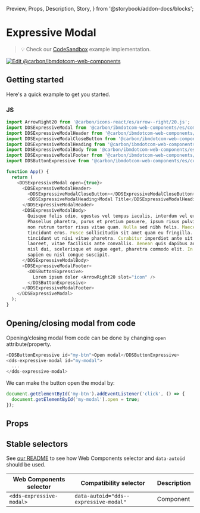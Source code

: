   Preview,
  Props,
  Description,
  Story,
} from '@storybook/addon-docs/blocks';

# Expressive Modal

> 💡 Check our
> [CodeSandbox](https://githubbox.com/carbon-design-system/carbon-for-ibm-dotcom/tree/v1/packages/web-components/examples/codesandbox/components-react/expressive-modal)
> example implementation.

[![Edit @carbon/ibmdotcom-web-components](https://codesandbox.io/static/img/play-codesandbox.svg)](https://githubbox.com/carbon-design-system/carbon-for-ibm-dotcom/tree/v1/packages/web-components/examples/codesandbox/components-react/expressive-modal)

## Getting started

Here's a quick example to get you started.

### JS

```javascript
import ArrowRight20 from '@carbon/icons-react/es/arrow--right/20.js';
import DDSExpressiveModal from '@carbon/ibmdotcom-web-components/es/components-react/expressive-modal/expressive-modal';
import DDSExpressiveModalHeader from '@carbon/ibmdotcom-web-components/es/components-react/expressive-modal/expressive-modal-header';
import DDSExpressiveModalCloseButton from '@carbon/ibmdotcom-web-components/es/components-react/expressive-modal/expressive-modal-close-button';
import DDSExpressiveModalHeading from '@carbon/ibmdotcom-web-components/es/components-react/expressive-modal/expressive-modal-heading';
import DDSExpressiveModalBody from '@carbon/ibmdotcom-web-components/es/components-react/expressive-modal/expressive-modal-body';
import DDSExpressiveModalFooter from '@carbon/ibmdotcom-web-components/es/components-react/expressive-modal/expressive-modal-footer';
import DDSButtonExpressive from '@carbon/ibmdotcom-web-components/es/components-react/button/button';

function App() {
  return (
    <DDSExpressiveModal open={true}>
      <DDSExpressiveModalHeader>
        <DDSExpressiveModalCloseButton></DDSExpressiveModalCloseButton>
        <DDSExpressiveModalHeading>Modal Title</DDSExpressiveModalHeading>
      </DDSExpressiveModalHeader>
      <DDSExpressiveModalBody>
        Quisque felis odio, egestas vel tempus iaculis, interdum vel eros.
        Phasellus pharetra, purus et pretium posuere, ipsum risus pulvinar leo,
        non rutrum tortor risus vitae quam. Nulla sed nibh felis. Maecenas nec
        tincidunt eros. Fusce sollicitudin sit amet quam eu fringilla. Donec
        tincidunt ut nisi vitae pharetra. Curabitur imperdiet ante sit amet mi
        laoreet, vitae facilisis ante convallis. Aenean quis dapibus augue. Sed
        nisl dui, scelerisque et augue eget, pharetra commodo elit. In venenatis
        sapien eu nisl congue suscipit.
      </DDSExpressiveModalBody>
      <DDSExpressiveModalFooter>
        <DDSButtonExpressive>
          Lorem ipsum dolor <ArrowRight20 slot="icon" />
        </DDSButtonExpressive>
      </DDSExpressiveModalFooter>
    </DDSExpressiveModal>
  );
}
```

## Opening/closing modal from code

Opening/closing modal from code can be done by changing `open`
attribute/property.

```javascript
<DDSButtonExpressive id="my-btn">Open modal</DDSButtonExpressive>
<dds-expressive-modal id="my-modal">
  ...
</dds-expressive-modal>
```

We can make the button open the modal by:

```javascript
document.getElementById('my-btn').addEventListener('click', () => {
  document.getElementById('my-modal').open = true;
});
```

## Props

<Props of={PropTypesRef} />

## Stable selectors

See
[our README](https://github.com/carbon-design-system/carbon-for-ibm-dotcom/tree/main/packages/web-components#stable-selectors-for-analytics-and-integratione2e-testing-in-web-components)
to see how Web Components selector and `data-autoid` should be used.

| Web Components selector  | Compatibility selector                | Description |
| ------------------------ | ------------------------------------- | ----------- |
| `<dds-expressive-modal>` | `data-autoid="dds--expressive-modal"` | Component   |

<Description markdown={contributing} />
